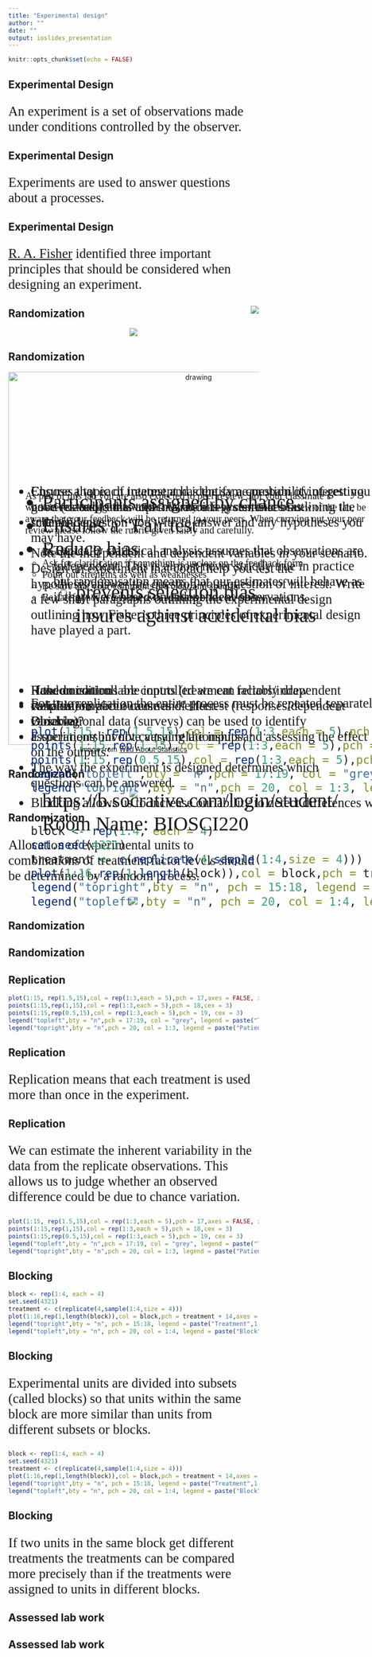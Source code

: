 ```yaml
---
title: "Experimental design"
author: ""
date: ""
output: ioslides_presentation
---
```


<style type="text/css">
slides > slide:not(.nobackground):after {
  content: '';
}
</style>

```r
knitr::opts_chunk$set(echo = FALSE)
```

## Experimental Design

<p style="font-family: bookman, bookman; font-size:20pt"> An experiment is a set of observations made under
conditions controlled by the observer.</p>
<ul style="font-family: bookman, bookman; font-size:20pt; top:35%;position: absolute;">

<li> If the conditions are controlled we can reliably draw
conclusions about cause and effect.</li>
<li>Observational data (surveys) can be used to identify
associations but not causal relationships.</li>
</ul>

## Experimental Design


<p style="font-family: bookman, bookman; font-size:20pt"> Experiments are used to answer questions about a
processes.</p>
<ul style="font-family: bookman, bookman; font-size:20pt; top:35%;position: absolute;">
<li> How do controllable inputs (treatment factors/independent variable)
impact outcomes of interest (responses/dependent variable)?</li>
<li> Experiments involve varying the inputs and
assessing the effect on the outputs.</li>
<li> The way the experiment is designed determines
which questions can be answered.</li>
</ul>

## Experimental Design

<p style="font-family: bookman, bookman; font-size:20pt"> [R. A. Fisher](https://en.wikipedia.org/wiki/Ronald_Fisher) identified three important principles that
should be considered when designing an experiment.</p>
<img src="https://upload.wikimedia.org/wikipedia/commons/thumb/a/aa/Youngronaldfisher2.JPG/220px-Youngronaldfisher2.JPG" style="float:right">
<ul style="font-family: bookman, bookman; font-size:20pt; top:35%;position: absolute;">
<li> Randomisation </li>
<li> Relpication</li>
<li> Blocking </li>

</ul>


## Randomization
<center>
![](../gifs/rcontrolled.gif)
</center>

## Randomization
<center>
<img src="random.png" alt="drawing" width="750"/>
Image from [Wild About Statistics](https://youtu.be/bi-LNLrFYcQ)
</center>

## Randomization
<center>
![](../gifs/flip.gif)
</center>
## Randomization

<p style="font-family: bookman, bookman; font-size:20pt">Allocation of experimental units to combinations of
treatment factor levels should be determined by a
random process.</p>
<center>
![](../gifs/flip.gif)
</center>

## Randomization

<ul style="font-family: bookman, bookman; font-size:30pt; top:25%;position: absolute;">
  <li> Participants assigned by chance</li>
  <li> Ensures a "Fair test"</li>
  <li> Reduce bias</li>
  <ul>
  <li> prevents selection bias </li>
  <li> insures against accidental bias </li>
 </ul>
</ul>

## Randomization

<ul style="font-family: bookman, bookman; font-size:20pt; top:25%;position: absolute;">
  <li> Ensures that each treatment has the same
probability of getting good (or bad) units and thus
avoids systematic bias.</li>
  <li> Independence</li>
  <ul>
  <li> Typically statistical analysis assumes that observations are
independent. This is almost never strictly true in practice
but randomisation means that our estimates will behave
as if they were based on independent observations.</li>
 </ul>
</ul>



## Replication

```r
plot(1:15, rep(1.5,15),col = rep(1:3,each = 5),pch = 17,axes = FALSE, xlab = "",ylab = "",cex = 3,ylim = c(0,2.5))
points(1:15,rep(1,15),col = rep(1:3,each = 5),pch = 18,cex = 3)
points(1:15,rep(0.5,15),col = rep(1:3,each = 5),pch = 19, cex = 3)
legend("topleft",bty = "n",pch = 17:19, col = "grey", legend = paste("Treatment", 1:3))
legend("topright",bty = "n",pch = 20, col = 1:3, legend = paste("Patient", 1:3))

```

## Replication

<p style="font-family: bookman, bookman; font-size:20pt">Replication means that each treatment is used more than
once in the experiment.</p>

<ul style="font-family: bookman, bookman; font-size:20pt; top:35%;position: absolute;">
  <li> For true replication the entire process must be
repeated separately each time.
```r
plot(1:15, rep(1.5,15),col = rep(1:3,each = 5),pch = 17,axes = FALSE, xlab = "",ylab = "",cex = 3,ylim = c(0,2.5))
points(1:15,rep(1,15),col = rep(1:3,each = 5),pch = 18,cex = 3)
points(1:15,rep(0.5,15),col = rep(1:3,each = 5),pch = 19, cex = 3)
legend("topleft",bty = "n",pch = 17:19, col = "grey", legend = paste("Treatment", 1:3))
legend("topright",bty = "n",pch = 20, col = 1:3, legend = paste("Patient", 1:3))

```
</ul>

## Replication


<p style="font-family: bookman, bookman; font-size:20pt">We can estimate the inherent variability in the data from
the replicate observations. This allows us to judge
whether an observed difference could be due to chance
variation.</p>

```r
plot(1:15, rep(1.5,15),col = rep(1:3,each = 5),pch = 17,axes = FALSE, xlab = "",ylab = "",cex = 3,ylim = c(0,2.5))
points(1:15,rep(1,15),col = rep(1:3,each = 5),pch = 18,cex = 3)
points(1:15,rep(0.5,15),col = rep(1:3,each = 5),pch = 19, cex = 3)
legend("topleft",bty = "n",pch = 17:19, col = "grey", legend = paste("Treatment", 1:3))
legend("topright",bty = "n",pch = 20, col = 1:3, legend = paste("Patient", 1:3))

```

## Blocking


```r
block <- rep(1:4, each = 4)
set.seed(4321)
treatment <- c(replicate(4,sample(1:4,size = 4)))
plot(1:16,rep(1,length(block)),col = block,pch = treatment + 14,axes = FALSE,xlab = "",ylab = "",cex = 3)
legend("topright",bty = "n", pch = 15:18, legend = paste("Treatment",1:4), col = "grey")
legend("topleft",bty = "n", pch = 20, col = 1:4, legend = paste("Block",1:4))

```
  
## Blocking

<p style="font-family: bookman, bookman; font-size:20pt">Experimental units are divided into subsets (called
blocks) so that units within the same block are more
similar than units from different subsets or blocks.</p>


```r
block <- rep(1:4, each = 4)
set.seed(4321)
treatment <- c(replicate(4,sample(1:4,size = 4)))
plot(1:16,rep(1,length(block)),col = block,pch = treatment + 14,axes = FALSE,xlab = "",ylab = "",cex = 3)
legend("topright",bty = "n", pch = 15:18, legend = paste("Treatment",1:4), col = "grey")
legend("topleft",bty = "n", pch = 20, col = 1:4, legend = paste("Block",1:4))

```

## Blocking

<p style="font-family: bookman, bookman; font-size:20pt">If two units in the same block get different treatments
the treatments can be compared more precisely than if
the treatments were assigned to units in different blocks.</p>
<ul style="font-family: bookman, bookman; font-size:20pt; top:40%;position: absolute;">
  <li> Blocking allows us to increase our ability to detect
differences without increasing the size of the
experiment.

```r
block <- rep(1:4, each = 4)
set.seed(4321)
treatment <- c(replicate(4,sample(1:4,size = 4)))
plot(1:16,rep(1,length(block)),col = block,pch = treatment + 14,axes = FALSE,xlab = "",ylab = "",cex = 3)
legend("topright",bty = "n", pch = 15:18, legend = paste("Treatment",1:4), col = "grey")
legend("topleft",bty = "n", pch = 20, col = 1:4, legend = paste("Block",1:4))

```
</ul>

## Assessed lab work
<ul style="font-family: bookman, bookman; font-size:20pt; top:25%;position: absolute;">
<li>Choose a topic of interest and identify a question of interest you have related to that topic. Write a few sentences outlining the scientific question you with to answer and any hypotheses you may have.</li>

<li>Note the independent and dependent variables in your scenario.</li>

<li>Design an experiment that could help you test the hypothesis/answer the question your question of interest. Write a few short paragraphs outlining the experimental design outlining how Fisher’s three principles of experimental design have played a part.</li>
</ul>

## Assessed lab work


<ul style="font-family: bookman, bookman; font-size:15pt; top:25%;position: absolute;">
As part of this lab you are also expected to peer review 3 of your classmate’s worksheets. Although this will be an anonymous process, from the view of the lab, be aware that your feedback will be returned to your peers. When carrying out your peer review please follow the rubric given fairly and carefully.

<ul>
  <li>  Be kind </li>
  <li> Ask for clarification if something is unclear on the feedback form </li>
  <li> Point out strengths as well as weaknesses </li>
  <li> Be sure that your comments are clear and specific </li>
  <li> Be careful not to let your own opinions bias your review </li>
  </ul></ul>

## 


<ul style="font-family: bookman, bookman; font-size:30pt; top:40%;position: absolute;">
  https://b.socrative.com/login/student/
  Room Name: BIOSCI220
 </ul>

